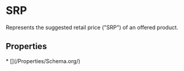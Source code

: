 
# SRP

Represents the suggested retail price ("SRP") of an offered product.

## Properties

<Grid>
* [](/Properties/Schema.org/)

</Grid>

